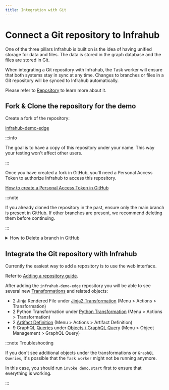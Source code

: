 ```yaml
---
title: Integration with Git
---
```


# Connect a Git repository to Infrahub

One of the three pillars Infrahub is built on is the idea of having unified storage for data and files. The data is stored in the graph database and the files are stored in Git.

When integrating a Git repository with Infrahub, the Task worker will ensure that both systems stay in sync at any time. Changes to branches or files in a Git repository will be synced to Infrahub automatically.

Please refer to [Repository](../../topics/repository) to learn more about it.

## Fork & Clone the repository for the demo

Create a fork of the repository:

[infrahub-demo-edge](https://github.com/opsmill/infrahub-demo-edge)

:::info

The goal is to have a copy of this repository under your name. This way your testing won't affect other users.

:::

Once you have created a fork in GitHub, you'll need a Personal Access Token to authorize Infrahub to access this repository.

[How to create a Personal Access Token in GitHub](../../guides/repository#github-access-token)

:::note

If you already cloned the repository in the past, ensure only the main branch is present in GitHub. If other branches are present, we recommend deleting them before continuing.

:::

<details>
  <summary>How to Delete a branch in GitHub</summary>

  1. Select the name of the active branch in the top left corner (usually main)
  2. Select `View All Branches` at the bottom of the popup
  3. Delete all branches but the branch `main`, with the trash icon on the right of the screen

  ![View all Branches](../../media/github_view_all_branches.png)

</details>

## Integrate the Git repository with Infrahub

Currently the easiest way to add a repository is to use the web interface.

Refer to [Adding a repository guide](../../guides/repository).

After adding the `infrahub-demo-edge` repository you will be able to see several new [Transformations](../../topics/transformation) and related objects:

- 2 Jinja Rendered File under [Jinja2 Transformation](http://localhost:8000/objects/CoreTransformJinja2/) (Menu > Actions > Transformation)
- 2 Python Transformation under [Python Transformation](http://localhost:8000/objects/CoreTransformPython) (Menu > Actions > Transformation)
- 2 [Artifact Definition](http://localhost:8000/objects/CoreArtifactDefinition) (Menu > Actions > Artifact Definition)
- 9 GraphQL [Queries](../../topics/graphql) under [Objects / GraphQL Query](http://localhost:8000/objects/CoreGraphQLQuery/) (Menu > Object Management > GraphQL Query)

:::note Troubleshooting

If you don't see additional objects under the transformations or `GraphQL Queries`, it's possible that the `Task worker` might not be running anymore.

In this case, you should run `invoke demo.start` first to ensure that everything is working.

:::
